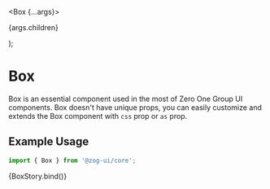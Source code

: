 
<Meta title="Components/Layouts/Box" component={[Box]} argTypes={{}} />

  <Box {...args}>
    <p>{args.children}</p>
  </Box>
);

# Box

Box is an essential component used in the most of Zero One Group UI components. Box doesn't have unique props, you can easily customize and extends the Box component with `css` prop or `as` prop.

## Example Usage

```jsx
import { Box } from '@zog-ui/core';
```

<Canvas columns={2} withSource="close">
  <Story
    name="Box"
    args={{
      children: 'Box',
      asChild: false,
      css: {
        backgroundColor: '$gray4',
        padding: '$4',
        borderRadius: '$2',
      },
    }}
  >
    {BoxStory.bind()}
  </Story>
</Canvas>

<ArgsTable story="Box" />
